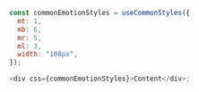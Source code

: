 
<Meta title="Hooks/useCommonStyles" />

```js
const commonEmotionStyles = useCommonStyles({
  mt: 1,
  mb: 6,
  mr: 5,
  ml: 3,
  width: "100px",
});

<div css={commonEmotionStyles}>Content</div>;
```
